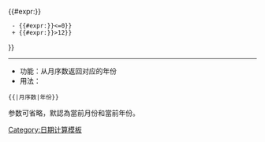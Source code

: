 {{#expr:{{{2|{{CURRENTYEAR}}}}} 
  - {{#expr:{{{1|{{CURRENTMONTH}}}}}<=0}}
  + {{#expr:{{{1|{{CURRENTMONTH}}}}}>12}}
}}<noinclude>
----
{{esoteric}}
*功能：从月序数返回对应的年份
*用法：
 <nowiki>{{</nowiki>{{PAGENAME}}<nowiki>|月序数|年份}}</nowiki>
参数可省略，默認為當前月份和當前年份。
[[Category:日期计算模板]]
</noinclude>